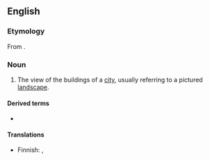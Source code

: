 ==English==
{{wikipedia}}

===Etymology===
From {{suffix|city|scape|lang=en}}.

===Noun===
{{en-noun}}

# The view of the buildings of a [[city]], usually referring to a pictured [[landscape]].

====Derived terms====
* {{l|en|cityscapist}}

====Translations====
{{trans-top|view of a city}}
* Finnish: {{t|fi|kaupunkimaisema}}, {{t|fi|kaupunkikuva}}
{{trans-mid}}
{{trans-bottom}}
